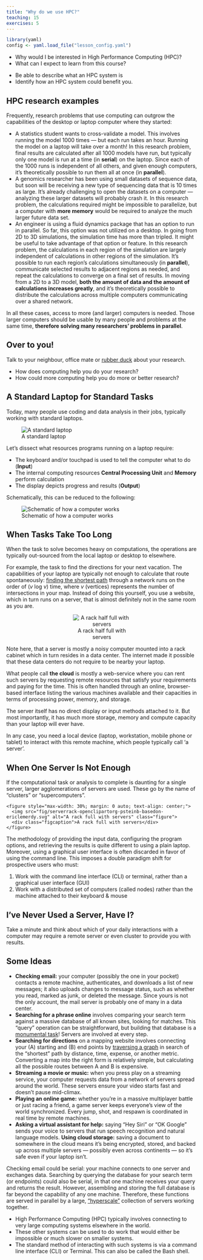 ```yaml
---
title: "Why do we use HPC?"
teaching: 15
exercises: 5
---
```


```r
library(yaml)
config <- yaml.load_file("lesson_config.yaml")
```

::: questions
 - Why would I be interested in High Performance Computing (HPC)?
 - What can I expect to learn from this course?
:::

::: objectives
 - Be able to describe what an HPC system is
 - Identify how an HPC system could benefit you.
:::

## HPC research examples

Frequently, research problems that use computing can outgrow the capabilities
of the desktop or laptop computer where they started:

* A statistics student wants to cross-validate a model. This involves running
  the model 1000 times &mdash; but each run takes an hour. Running the model on
  a laptop will take over a month! In this research problem, final results are
  calculated after all 1000 models have run, but typically only one model is
  run at a time (in **serial**) on the laptop. Since each of the 1000 runs is
  independent of all others, and given enough computers, it's theoretically
  possible to run them all at once (in **parallel**).
* A genomics researcher has been using small datasets of sequence data, but
  soon will be receiving a new type of sequencing data that is 10 times as
  large. It's already challenging to open the datasets on a computer &mdash;
  analyzing these larger datasets will probably crash it. In this research
  problem, the calculations required might be impossible to parallelize, but a
  computer with **more memory** would be required to analyze the much larger
  future data set.
* An engineer is using a fluid dynamics package that has an option to run in
  parallel. So far, this option was not utilized on a desktop. In going from 2D
  to 3D simulations, the simulation time has more than tripled. It might be
  useful to take advantage of that option or feature. In this research problem,
  the calculations in each region of the simulation are largely independent of
  calculations in other regions of the simulation. It's possible to run each
  region's calculations simultaneously (in **parallel**), communicate selected
  results to adjacent regions as needed, and repeat the calculations to
  converge on a final set of results. In moving from a 2D to a 3D model, **both
  the amount of data and the amount of calculations increases greatly**, and
  it's theoretically possible to distribute the calculations across multiple
  computers communicating over a shared network.

In all these cases, access to more (and larger) computers is needed. Those
larger computers should be usable by many people and problems at the same time, 
**therefore solving many researchers' problems in parallel**.

::: discussion

## Over to you! 
Talk to your neighbour, office mate or [rubber duck](https://rubberduckdebugging.com/) about your research.

 * How does computing help you do your research?
 * How could more computing help you do more or better research?
:::

## A Standard Laptop for Standard Tasks

Today, many people use coding and data analysis in their jobs, typically working with standard laptops.

![A standard laptop](fig/200px-laptop-openclipartorg-aoguerrero.svg){alt="A standard laptop"}


Let's dissect what resources programs running on a laptop require:

* The keyboard and/or touchpad is used to tell the computer what to do
  (**Input**)
* The internal computing resources **Central Processing Unit** and **Memory**
  perform calculation
* The display depicts progress and results (**Output**)

Schematically, this can be reduced to the following:

![Schematic of how a computer works](fig/Simple_Von_Neumann_Architecture.svg){
   alt="Schematic of how a computer works"}





## When Tasks Take Too Long

When the task to solve becomes heavy on computations, the operations are
typically out-sourced from the local laptop or desktop to elsewhere. 

For example, the task to find the directions for your next vacation. The
capabilities of your laptop are typically not enough to calculate that route
spontaneously: [finding the shortest path](https://en.wikipedia.org/wiki/Dijkstra's_algorithm) through a network runs on
the order of (*v* log *v*) time, where *v* (vertices) represents the number of
intersections in your map. Instead of doing this yourself, you use a website,
which in turn runs on a server, that is almost definitely not in the same room
as you are.

<figure style="max-width: 30%; margin: 0 auto; text-align: center;">
  <img src="fig/servers-openclipartorg-ericlemerdy.svg" 
       alt="A rack half full with servers" 
       class="figure" 
       style="display: block; margin: 0 auto;">
  <div class="figcaption">A rack half full with servers</div>
</figure>

Note here, that a server is mostly a noisy computer mounted into a rack cabinet
which in turn resides in a data center. The internet made it possible that
these data centers do not require to be nearby your laptop. 

What people call **the cloud** is mostly a web-service where you can rent such servers by 
requesting remote resources that satisfy your requirements and paying for the time. 
This is often handled through an online, browser-based interface listing the various machines 
available and their capacities in terms of processing power, memory, and storage.

The server itself has no direct display or input methods attached to it. But
most importantly, it has much more storage, memory and compute capacity than
your laptop will ever have. 

In any case, you need a local device (laptop,
workstation, mobile phone or tablet) to interact with this remote machine,
which people typically call 'a server'.

## When One Server Is Not Enough

If the computational task or analysis to complete is daunting for a single
server, larger agglomerations of servers are used. These go by the name of
"clusters" or "supercomputers".

```asis
<figure style="max-width: 30%; margin: 0 auto; text-align: center;">
  <img src="fig/serverrack-openclipartorg-psteinb-basedon-ericlemerdy.svg" alt="A rack full with servers" class="figure">
  <div class="figcaption">A rack full with servers</div>
</figure>
```

The methodology of providing the input data, configuring the program options,
and retrieving the results is quite different to using a plain laptop.
Moreover, using a graphical user interface is often discarded in favor of using the
command line. This imposes a double paradigm shift for prospective users who must: 

1. Work with the command line interface (CLI) or terminal, rather than a graphical user
   interface (GUI)
1. Work with a distributed set of computers (called nodes) rather than the
   machine attached to their keyboard & mouse

::: challenge

## I've Never Used a Server, Have I?
Take a minute and think about which of your daily interactions with a
computer may require a remote server or even cluster to provide you with
results.

::: solution

## Some Ideas

* **Checking email:** your computer (possibly the one in your pocket) contacts a remote
  machine, authenticates, and downloads a list of new messages; it also
  uploads changes to message status, such as whether you read, marked as
  junk, or deleted the message. Since yours is not the only account, the
  mail server is probably one of many in a data center.
* **Searching for a phrase online** involves comparing your search term against
  a massive database of all known sites, looking for matches. This "query"
  operation can be straightforward, but building that database is a
  [monumental task](https://en.wikipedia.org/wiki/MapReduce)! Servers are
  involved at every step.
* **Searching for directions** on a mapping website involves connecting your (A) starting and (B) 
  end points by [traversing a graph](https://en.wikipedia.org/wiki/Dijkstra%27s_algorithm) in search of
  the "shortest" path by distance, time, expense, or another metric.
  Converting a map into the right form is relatively simple, but
  calculating all the possible routes between A and B is expensive.
* **Streaming a movie or music:** when you press play on a streaming service, your 
  computer requests data from a network of servers spread around the world. These servers
  ensure your video starts fast and doesn’t pause mid-climax.
* **Playing an online game:** whether you’re in a massive multiplayer battle or just racing a 
  friend, a game server keeps everyone’s view of the world synchronized. Every jump, shot, and 
  respawn is coordinated in real time by remote machines.
* **Asking a virtual assistant for help:** saying “Hey Siri” or “OK Google” sends your voice to 
  servers that run speech recognition and natural language models. 
**Using cloud storage:** saving a document to somewhere in the cloud means it’s being encrypted, 
  stored, and backed up across multiple servers — possibly even across continents — so it’s safe 
  even if your laptop isn’t.

Checking email could be serial: your machine connects to one server and
exchanges data. Searching by querying the database for your search term (or
endpoints) could also be serial, in that one machine receives your query
and returns the result. However, assembling and storing the full database
is far beyond the capability of any one machine. Therefore, these functions
are served in parallel by a large, ["hyperscale"](https://en.wikipedia.org/wiki/Hyperscale_computing) 
collection of servers working together.
:::
:::

::: keypoints
 - High Performance Computing (HPC) typically involves connecting to very large
  computing systems elsewhere in the world.
 - These other systems can be used to do work that would either be impossible
  or much slower on smaller systems.
 - The standard method of interacting with such systems is via a command line
  interface (CLI) or Terminal. This can also be called the Bash shell. 
:::
